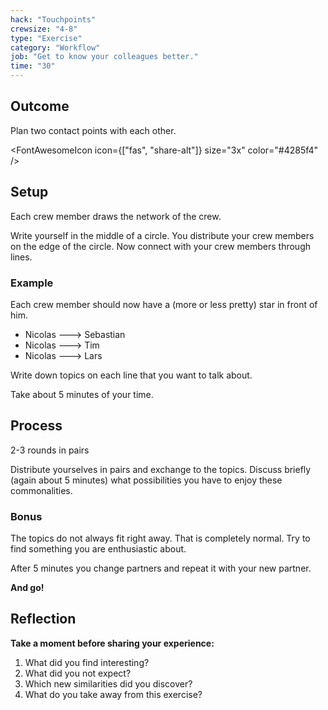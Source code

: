 ```yaml
---
hack: "Touchpoints"
crewsize: "4-8"
type: "Exercise"
category: "Workflow"
job: "Get to know your colleagues better."
time: "30"
---
```


## Outcome

Plan two contact points with each other.

<FontAwesomeIcon icon={["fas", "share-alt"]} size="3x" color="#4285f4" />

## Setup

Each crew member draws the network of the crew.

Write yourself in the middle of a circle.
You distribute your crew members on the edge of the circle.
Now connect with your crew members through lines.

### Example

Each crew member should now have a (more or less pretty) star in front of him.

- Nicolas ---> Sebastian
- Nicolas ---> Tim
- Nicolas ---> Lars

Write down topics on each line that you want to talk about.

Take about 5 minutes of your time.

## Process

2-3 rounds in pairs

Distribute yourselves in pairs and exchange to the topics.
Discuss briefly (again about 5 minutes) what possibilities you have to enjoy these commonalities.

### Bonus

The topics do not always fit right away. That is completely normal.
Try to find something you are enthusiastic about.

After 5 minutes you change partners and repeat it with your new partner.

**And go!**

## Reflection

**Take a moment before sharing your experience:**

1. What did you find interesting?
2. What did you not expect?
3. Which new similarities did you discover?
4. What do you take away from this exercise?
